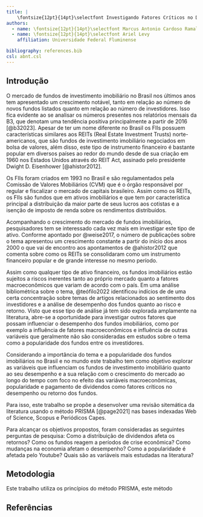 ```yaml
---
title: |
    \fontsize{12pt}{14pt}\selectfont Investigando Fatores Críticos no Desempenho de Fundos de Investimento Imobiliário
authors:
  - name: \fontsize{12pt}{14pt}\selectfont Marcus Antonio Cardoso Ramalho
  - name: \fontsize{12pt}{14pt}\selectfont Ariel Levy
    affiliation: Universidade Federal Fluminense

bibliography: references.bib
csl: abnt.csl
---
```


\thispagestyle{fancy}

```{=tex}
\hypersetup{
    colorlinks=true,
    linkcolor=black,
    filecolor=black,      
    urlcolor=black,
    citecolor=black,
}
```
## Introdução

O mercado de fundos de investimento imobiliário no Brasil nos últimos anos tem apresentado um crescimento notável, tanto em relação ao número de novos fundos listados quanto em relação ao número de investidores. Isso fica evidente ao se analisar os números presentes nos relatórios mensais da B3, que denotam uma tendência positiva principalmente a partir de 2016 [@b32023]. Apesar de ter um nome diferente no Brasil os FIIs possuem características similares aos REITs (Real Estate Investment Trusts) norte-americanos, que são fundos de investimento imobiliário negociados em bolsa de valores, além disso, este tipo de instrumento financeiro é bastante popular em diversos países ao redor do mundo desde de sua criação em 1960 nos Estados Unidos através do REIT Act, assinado pelo presidente Dwight D. Eisenhower [@ahistor2012]. 

Os FIIs foram criados em 1993 no Brasil e são regulamentados pela Comissão de Valores Mobiliários (CVM) que é o órgão responsável por regular e fiscalizar o mercado de capitais brasileiro. Assim como os REITs, os FIIs são fundos que em ativos imobiliários e que tem por característica principal a distribuição da maior parte de seus lucros aos cotistas e a isenção de imposto de renda sobre os rendimentos distribuídos. 

Acompanhando o crescimento do mercado de fundos imobiliários, pesquisadores tem se interessado cada vez mais em investigar este tipo de ativo. Conforme apontado por @weise2017, o número de publicações sobre o tema apresentou um crescimento constante a partir do início dos anos 2000 o que vai de encontro aos apontamentos de @ahistor2012 que comenta sobre como os REITs se consolidaram como um instrumento financeiro popular e de grande interesse no mesmo período.

Assim como qualquer tipo de ativo financeiro, os fundos imobiliários estão sujeitos a riscos inerentes tanto ao próprio mercado quanto a fatores macroeconômicos que variam de acordo com o país. Em uma análise bibliométrica sobre o tema, @teófilo2022 identificou indícios de de uma certa concentração sobre temas de artigos relacionados ao sentimento dos investidores e a análise de desempenho dos fundos quanto ao risco e retorno. Visto que esse tipo de análise já tem sido explorada amplamente na literatura, abre-se a oportunidade para investigar outros fatores que possam influenciar o desempenho dos fundos imobiliários, como por exemplo a influência de fatores macroeconômicos e influência de outras variáveis que geralmente não são consideradas em estudos sobre o tema como a popularidade dos fundos entre os investidores. 

Considerando a importância do tema e a popularidade dos fundos imobiliários no Brasil e no mundo este trabalho tem como objetivo explorar as variáveis que influenciam os fundos de investimento imobiliário quanto ao seu desempenho e a sua relação com o crescimento do mercado ao longo do tempo com foco no efeito das variáveis macroeconômicas, popularidade e pagamento de dividendos como fatores críticos no desempenho ou retorno dos fundos.

Para isso, este trabalho se propõe a desenvolver uma revisão sitemática da literatura usando o método PRISMA [@page2021] nas bases indexadas Web of Science, Scopus e Periódicos Capes. 

Para alcançar os objetivos propostos, foram consideradas as seguintes perguntas de pesquisa: Como a distribuição de dividendos afeta os retornos? Como os fundos reagem a períodos de crise econômica? Como mudanças na economia afetam o desempenho? Como a popularidade é afetada pelo Youtube? Quais são as variáveis mais estudadas na literatura?

## Metodologia 

Este trabalho utiliza os princípios do método PRISMA, este método 


## Referências